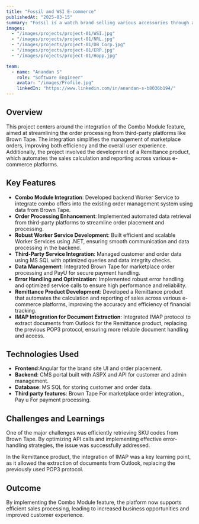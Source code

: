 ```yaml
---
title: "Fossil and WSI E-commerce"
publishedAt: "2025-03-15"
summary: "Fossil is a watch brand selling various accessories through an e-commerce platform. They utilize six different websites, primarily WSI, Marketplace, and Retail Marketplace."
images:
  - "/images/projects/project-01/WSI.jpg"
  - "/images/projects/project-01/NRL.jpg"
  - "/images/projects/project-01/DB_Corp.jpg"
  - "/images/projects/project-01/ERP.jpg"
  - "/images/projects/project-01/Hopp.jpg"

team:
  - name: "Anandan S"
    role: "Software Engineer"
    avatar: "/images/Profile.jpg"
    linkedIn: "https://www.linkedin.com/in/anandan-s-b8036b194/"
---
```


## Overview

This project centers around the integration of the Combo Module feature, aimed at streamlining the order processing from third-party platforms like Brown Tape. The integration simplifies the management of marketplace orders, improving both efficiency and the overall user experience. Additionally, the project involved the development of a Remittance product, which automates the sales calculation and reporting across various e-commerce platforms.

## Key Features

- **Combo Module Integration**: Developed backend Worker Service to integrate combo offers into the existing order management system using data from Brown Tape.
- **Order Processing Enhancement**: Implemented automated data retrieval from third-party platforms to streamline order placement and processing.
- **Robust Worker Service Development**: Built efficient and scalable Worker Services using .NET, ensuring smooth communication and data processing in the backend.
- **Third-Party Service Integration**: Managed customer and order data using MS SQL with optimized queries and data integrity checks.
- **Data Management**: Integrated Brown Tape for marketplace order processing and PayU for secure payment handling.
- **Error Handling and Optimization**: Implemented robust error handling and optimized service calls to ensure high performance and reliability.
- **Remittance Product Development**: Developed a Remittance product that automates the calculation and reporting of sales across various e-commerce platforms, improving the accuracy and efficiency of financial tracking.
- **IMAP Integration for Document Extraction**: Integrated IMAP protocol to extract documents from Outlook for the Remittance product, replacing the previous POP3 protocol, ensuring more reliable document handling and access.

## Technologies Used

- **Frontend**:Angular for the brand site UI and order placement.
- **Backend**: CMS portal built with ASPX and API for customer and admin management.
- **Database**: MS SQL for storing customer and order data.
- **Third party features**: Brown Tape For marketplace order integration., Pay u For payment processing.

## Challenges and Learnings

One of the major challenges was efficiently retrieving SKU codes from Brown Tape. By optimizing API calls and implementing effective error-handling strategies, the issue was successfully addressed.

In the Remittance product, the integration of IMAP was a key learning point, as it allowed the extraction of documents from Outlook, replacing the previously used POP3 protocol.

## Outcome

By implementing the Combo Module feature, the platform now supports efficient sales processing, leading to increased business opportunities and improved customer experience.